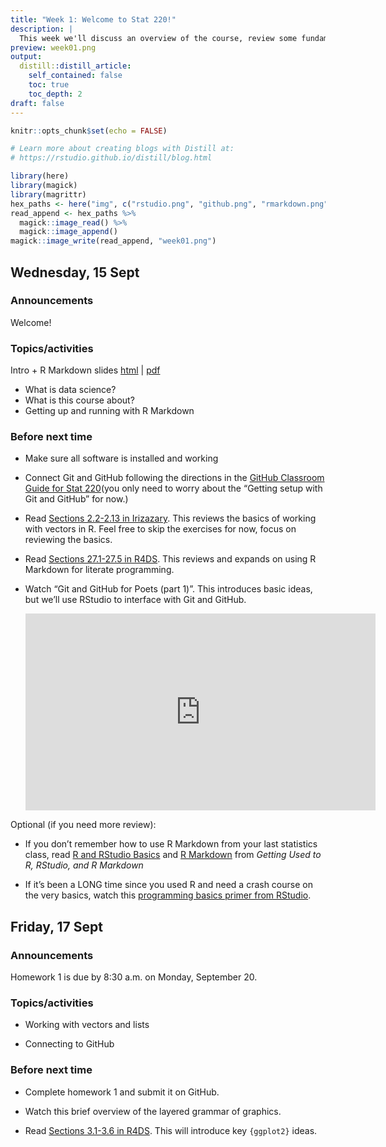 ```yaml
---
title: "Week 1: Welcome to Stat 220!"
description: |
  This week we'll discuss an overview of the course, review some fundamental concepts about R, and get up and running with some new reproducibility tools.
preview: week01.png
output:
  distill::distill_article:
    self_contained: false
    toc: true
    toc_depth: 2
draft: false
---
```


```r
knitr::opts_chunk$set(echo = FALSE)

# Learn more about creating blogs with Distill at:
# https://rstudio.github.io/distill/blog.html

library(here)
library(magick)
library(magrittr)
hex_paths <- here("img", c("rstudio.png", "github.png", "rmarkdown.png"))
read_append <- hex_paths %>%
  magick::image_read() %>%
  magick::image_append()
magick::image_write(read_append, "week01.png")
```

## Wednesday, 15 Sept

### Announcements

Welcome!

### Topics/activities

Intro + R Markdown slides [html](https://stat220-fa21.github.io/class_materials/slides/01-intro) | [pdf](https://stat220-fa21.github.io/class_materials/slides/01-intro.pdf)

- What is data science?
- What is this course about?
- Getting up and running with R Markdown

### Before next time

- Make sure all software is installed and working

- Connect Git and GitHub following the directions in the [GitHub Classroom Guide for Stat 220](github_stat220.html)(you only need to worry about the "Getting setup with Git and GitHub" for now.)

- Read [Sections 2.2-2.13 in Irizazary](https://rafalab.github.io/dsbook/r-basics.html#the-very-basics). This reviews the basics of working with vectors in R. Feel free to skip the exercises for now, focus on reviewing the basics.

- Read [Sections 27.1-27.5 in R4DS](https://r4ds.had.co.nz/r-markdown.html#r-markdown). This reviews and expands on using R Markdown for literate programming. 

- Watch "Git and GitHub for Poets (part 1)". This introduces 
basic ideas, but we'll use RStudio to interface with Git and GitHub.

    <iframe width="560" height="315" src="https://www.youtube.com/embed/BCQHnlnPusY" title="YouTube video player" frameborder="0" allow="accelerometer; autoplay; clipboard-write; encrypted-media; gyroscope; picture-in-picture" allowfullscreen></iframe>

Optional (if you need more review):

- If you don't remember how to use R Markdown from your last statistics class, read [R and RStudio Basics](https://ismayc.github.io/rbasics-book/3-rstudiobasics.html) and [R Markdown](https://ismayc.github.io/rbasics-book/4-rmarkdown.html) from *Getting Used to R, RStudio, and R Markdown*

- If it's been a LONG time since you used R and need a crash course on the very basics, watch this [programming basics primer from RStudio](https://rstudio.cloud/learn/primers/1.2).


## Friday, 17 Sept

### Announcements

Homework 1 is due by 8:30 a.m. on Monday, September 20.

### Topics/activities

- Working with vectors and lists

- Connecting to GitHub

### Before next time

- Complete homework 1 and submit it on GitHub.

- Watch this brief overview of the layered grammar of graphics.

- Read [Sections 3.1-3.6 in R4DS](https://r4ds.had.co.nz/data-visualisation.html#introduction-1). This will introduce key `{ggplot2}` ideas.
